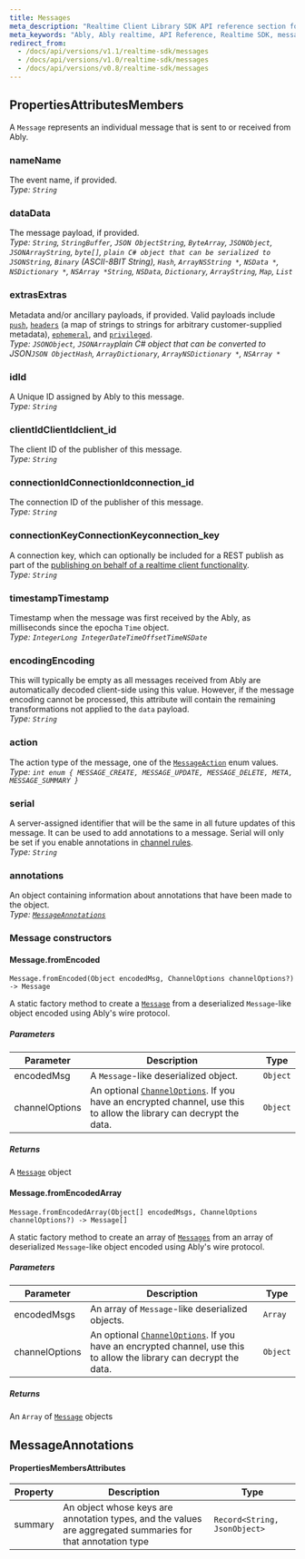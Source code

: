 ```yaml
---
title: Messages
meta_description: "Realtime Client Library SDK API reference section for the message object."
meta_keywords: "Ably, Ably realtime, API Reference, Realtime SDK, message, messages"
redirect_from:
  - /docs/api/versions/v1.1/realtime-sdk/messages
  - /docs/api/versions/v1.0/realtime-sdk/messages
  - /docs/api/versions/v0.8/realtime-sdk/messages
---
```


## <If lang="javascript,nodejs,flutter,csharp,objc,swift">Properties</If><If lang="ruby">Attributes</If><If lang="java">Members</If> <a id="properties" />

A `Message` represents an individual message that is sent to or received from Ably.

### <If lang="javascript,nodejs,flutter,objc,swift,ruby,java">name</If><If lang="csharp">Name</If> <a id="name" />

The event name, if provided. <br />_Type: `String`_

### <If lang="javascript,nodejs,flutter,objc,swift,ruby,java">data</If><If lang="csharp">Data</If> <a id="data" />

The message payload, if provided.<br />_Type: <If lang="javascript,nodejs">`String`, `StringBuffer`, `JSON Object`</If><If lang="java">`String`, `ByteArray`, `JSONObject`, `JSONArray`</If><If lang="csharp">`String`, `byte[]`, `plain C# object that can be serialized to JSON`</If><If lang="ruby">`String`, `Binary` (ASCII-8BIT String), `Hash`, `Array`</If><If lang="objc">`NSString *`, `NSData *`, `NSDictionary *`, `NSArray *`</If><If lang="swift">`String`, `NSData`, `Dictionary`, `Array`</If><If lang="flutter">`String`, `Map`, `List`</If>_

### <If lang="javascript,nodejs,flutter,objc,swift,ruby,java">extras</If><If lang="csharp">Extras</If> <a id="extras" />

Metadata and/or ancillary payloads, if provided. Valid payloads include [`push`](/docs/push/publish#payload), [`headers`](/docs/channels#metadata) (a map of strings to strings for arbitrary customer-supplied metadata), [`ephemeral`](/docs/pub-sub/advanced#ephemeral), and [`privileged`](/docs/platform/integrations/webhooks#skipping).<br />_Type: <If lang="java">`JSONObject`, `JSONArray`</If><If lang="csharp">plain C# object that can be converted to JSON</If><If lang="javascript,nodejs">`JSON Object`</If><If lang="ruby">`Hash`, `Array`</If><If lang="swift">`Dictionary`, `Array`</If><If lang="objc">`NSDictionary *`, `NSArray *`</If>_

### <If lang="javascript,nodejs,flutter,objc,swift,ruby,java">id</If><If lang="csharp">Id</If> <a id="id" />

A Unique ID assigned by Ably to this message.<br />_Type: `String`_

### <If lang="javascript,nodejs,flutter,objc,swift,java">clientId</If><If lang="csharp">ClientId</If><If lang="ruby,python">client_id</If> <a id="client-id" />

The client ID of the publisher of this message.<br />_Type: `String`_

### <If lang="javascript,nodejs,flutter,objc,swift,java">connectionId</If><If lang="csharp">ConnectionId</If><If lang="ruby,python">connection_id</If> <a id="connection-id" />

The connection ID of the publisher of this message.<br />_Type: `String`_

### <If lang="javascript,nodejs,flutter,objc,swift,java">connectionKey</If><If lang="csharp,go">ConnectionKey</If><If lang="ruby,python">connection_key</If> <a id="connection-key" />

A connection key, which can optionally be included for a REST publish as part of the [publishing on behalf of a realtime client functionality](/docs/pub-sub/advanced#publish-on-behalf).<br />_Type: `String`_

### <If lang="javascript,nodejs,flutter,objc,swift,ruby,java">timestamp</If><If lang="csharp">Timestamp</If> <a id="timestamp" />

Timestamp when the message was first received by the Ably, as <If lang="javascript,nodejs,flutter,swift,csharp,objc,java">milliseconds since the epoch</If><If lang="ruby">a `Time` object</If>.<br />_Type: <If lang="javascript,nodejs,flutter">`Integer`</If><If lang="java">`Long Integer`</If><If lang="csharp">`DateTimeOffset`</If><If lang="ruby">`Time`</If><If lang="objc,swift">`NSDate`</If>_

### <If lang="javascript,nodejs,flutter,objc,swift,ruby,java">encoding</If><If lang="csharp">Encoding</If> <a id="encoding" />

This will typically be empty as all messages received from Ably are automatically decoded client-side using this value. However, if the message encoding cannot be processed, this attribute will contain the remaining transformations not applied to the `data` payload.<br />_Type: `String`_

<If lang="javascript,nodejs">

### <If lang="javascript,nodejs,flutter,objc,swift,ruby,java">action</If> <a id="action" />

The action type of the message, one of the [`MessageAction`](/docs/api/realtime-sdk/types#message-action) enum values.<br />_Type: `int enum { MESSAGE_CREATE, MESSAGE_UPDATE, MESSAGE_DELETE, META, MESSAGE_SUMMARY }`_

### <If lang="javascript,nodejs,flutter,objc,swift,ruby,java">serial</If> <a id="serial" />

A server-assigned identifier that will be the same in all future updates of this message. It  can be used to add annotations to a message. Serial will only be set if you enable annotations in [channel rules](/docs/channels#rules).<br />_Type: `String`_

### <If lang="javascript,nodejs,flutter,objc,swift,ruby,java">annotations</If> <a id="annotations" />

An object containing information about annotations that have been made to the object.<br />_Type: [`MessageAnnotations`](/docs/api/realtime-sdk/types#message-annotations)_

</If>

### Message constructors <a id="constructors" />

#### <If lang="javascript,nodejs,flutter,csharp,objc,swift,ruby,java">Message.fromEncoded</If> <a id="message-from-encoded" />

`Message.fromEncoded(Object encodedMsg, ChannelOptions channelOptions?) -> Message`

A static factory method to create a [`Message`](/docs/api/realtime-sdk/types#message) from a deserialized `Message`-like object encoded using Ably's wire protocol.

##### Parameters

| Parameter | Description | Type |
|-----------|-------------|------|
| encodedMsg | A `Message`-like deserialized object. | `Object` |
| channelOptions | An optional [`ChannelOptions`](/docs/api/realtime-sdk/types#channel-options). If you have an encrypted channel, use this to allow the library can decrypt the data. | `Object` |

##### Returns

A [`Message`](/docs/api/realtime-sdk/types#message) object

#### <If lang="javascript,nodejs,flutter,objc,swift,ruby,java">Message.fromEncodedArray</If> <a id="message-from-encoded-array" />

`Message.fromEncodedArray(Object[] encodedMsgs, ChannelOptions channelOptions?) -> Message[]`

A static factory method to create an array of [`Messages`](/docs/api/realtime-sdk/types#message) from an array of deserialized `Message`-like object encoded using Ably's wire protocol.

##### Parameters

| Parameter | Description | Type |
|-----------|-------------|------|
| encodedMsgs | An array of `Message`-like deserialized objects. | `Array` |
| channelOptions | An optional [`ChannelOptions`](/docs/api/realtime-sdk/types#channel-options). If you have an encrypted channel, use this to allow the library can decrypt the data. | `Object` |

##### Returns

An `Array` of [`Message`](/docs/api/realtime-sdk/types#message) objects

## MessageAnnotations <a id="message-annotations" />

#### <If lang="javascript,nodejs,flutter,objc,csharp,swift">Properties</If><If lang="java">Members</If><If lang="ruby">Attributes</If>

| Property | Description | Type |
|----------|-------------|------|
| summary | An object whose keys are annotation types, and the values are aggregated summaries for that annotation type | `Record<String, JsonObject>` |
